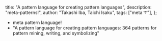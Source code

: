   title: "A pattern language for creating pattern languages",
  description: "meta-patterns!",
  author: "Takashi Iba, Taichi Isaku",
  tags: ["meta ➰"],
};

<PLHead title={meta.title} description={meta.description} />

<PLMeta
  title={meta.title}
  description={meta.description}
  author={meta.author}
  tags={meta.tags}
/>

- meta pattern language!
- "A pattern language for creating pattern languages: 364 patterns for pattern mining, writing, and symbolizing"

<PLLinks>
  <PLLink
    title="A pattern language for creating pattern languages"
    url="https://dl.acm.org/doi/10.5555/3158161.3158175"
  />
</PLLinks>

